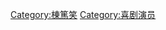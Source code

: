 
{{noteTA
|1=zh-hk:棟篤笑;zh-cn:单口喜剧;zh-tw:獨角喜劇;
|2=zh-hk:栋笃笑;zh-cn:单口喜剧;zh-tw:獨角喜劇;
}}
{{Commonscat|Stand-up comedians}}

[[Category:棟篤笑|Category:棟篤笑]]
[[Category:喜剧演员|Category:喜剧演员]]